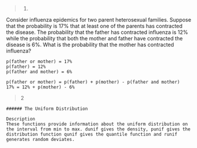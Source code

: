 >1. 

Consider influenza epidemics for two parent heterosexual families. Suppose that the probability is 17% that at least one of the parents has contracted the disease. The probability that the father has contracted influenza is 12% while the probability that both the mother and father have contracted the disease is 6%. What is the probability that the mother has contracted influenza?

```
p(father or mother) = 17%
p(father) = 12%
p(father and mother) = 6%

p(father or mother) = p(father) + p(mother) - p(father and mother)
17% = 12% + p(mother) - 6%
```
>2


```
###### The Uniform Distribution

Description
These functions provide information about the uniform distribution on the interval from min to max. dunif gives the density, punif gives the distribution function qunif gives the quantile function and runif generates random deviates.
```
